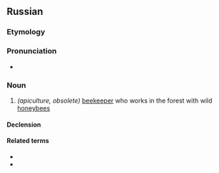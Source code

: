 ==Russian==

===Etymology===
{{af|ru|борть|-ник}}

===Pronunciation===
* {{ru-IPA|бо́ртник}}

===Noun===
{{ru-noun+|бо́ртник|a=an}}

# ''(apiculture, obsolete)'' [[beekeeper]] who works in the forest with wild [[honeybee]]s

====Declension====
{{ru-noun-table|бо́ртник|a=an}}

====Related terms====
* {{l|ru|борть}}
* {{l|ru|бортничество}}

{{topics|ru|Beekeeping|Male occupations}}